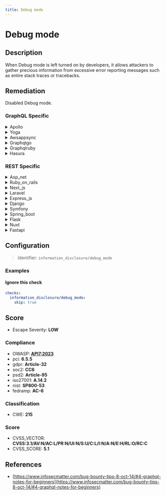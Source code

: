 ```yaml
---
title: Debug mode
---
```


# Debug mode

## Description

When Debug mode is left turned on by developers, it allows attackers to gather precious information from excessive error reporting messages such as entire stack traces or tracebacks.


## Remediation

Disabled Debug mode.



### GraphQL Specific

<details>
    <summary>Apollo</summary>

To address potential issues within the Apollo framework engine, ensure that the debug mode is used only during development phases to prevent exposing sensitive information in production. Regularly update the Apollo libraries to their latest versions to incorporate security patches and improvements. Additionally, review and follow the Apollo documentation for best practices on securing your GraphQL implementation.

</details>

<details>
    <summary>Yoga</summary>

To address issues within the Yoga framework engine while in debug mode, ensure that you are running the latest version of the framework to benefit from recent fixes and improvements. Additionally, enable detailed logging to track down errors more efficiently. If a problem persists, consult the Yoga framework's documentation for specific debug options or reach out to the community forums for support. Remember to disable debug mode in production environments to prevent exposing sensitive information.

</details>

<details>
    <summary>Awsappsync</summary>

To address issues within the AWS AppSync framework engine, ensure that debug mode is enabled only during development or troubleshooting to avoid exposing sensitive information in error messages or logs. Once the necessary information has been gathered, disable debug mode to maintain the security and performance of your production environment. Additionally, regularly review and monitor the logs to detect and respond to any anomalies or issues promptly.

</details>

<details>
    <summary>Graphqlgo</summary>

To mitigate potential security risks in a GraphQL Go framework engine, ensure that the debug mode is disabled in production environments. Debug mode can expose sensitive information about the backend structure and errors that can be exploited by attackers. Always review the configuration files and environment variables to confirm that debug mode is turned off before deploying the application. Additionally, consider implementing logging mechanisms that capture necessary information for debugging without exposing it through the API responses.

</details>

<details>
    <summary>Graphqlruby</summary>

In the GraphQL Ruby framework, ensure that the debug mode is disabled in production environments to prevent the exposure of sensitive information. This can be achieved by configuring the `debug` option to `false` within the GraphQL schema definition or by conditionally enabling debug mode based on the environment. Additionally, regularly review the codebase for accidental commits that may enable debug mode and establish a secure deployment process that verifies the configuration before release.

</details>

<details>
    <summary>Hasura</summary>

To address potential security risks in the Hasura framework engine, ensure that the 'debug mode' is disabled in production environments. Debug mode can leak sensitive information in error messages or logs, which could be exploited by attackers. You can disable debug mode by setting the 'HASURA_GRAPHQL_DEV_MODE' environment variable to 'false'. Additionally, always review and sanitize error messages to prevent the exposure of any sensitive data.

</details>


### REST Specific

<details>
    <summary>Asp_net</summary>

Ensure that the customErrors mode is set to 'RemoteOnly' or 'On' in the web.config file to prevent detailed error information from being sent to the client. Additionally, disable the 'trace' attribute in the system.web section to avoid exposing application behavior details to users.

</details>

<details>
    <summary>Ruby_on_rails</summary>

In Ruby on Rails, ensure that the 'config.consider_all_requests_local' setting is set to 'false' in the 'config/environments/production.rb' file to prevent detailed error reports from being displayed to users. Additionally, disable the 'config.debug_exception_response_format' or set it to ':default' to avoid leaking stack traces in a production environment.

</details>

<details>
    <summary>Next_js</summary>

Ensure that the 'debug' flag is set to 'false' in the Next.js configuration file for production environments to prevent verbose error reporting that could expose sensitive information to attackers.

</details>

<details>
    <summary>Laravel</summary>

In Laravel, ensure that the APP_DEBUG environment variable is set to false in your .env file when deploying to production to prevent detailed error messages from being displayed to users. Additionally, regularly review your logging and error handling configurations to avoid exposing sensitive information.

</details>

<details>
    <summary>Express_js</summary>

Ensure that the 'NODE_ENV' environment variable is set to 'production' to minimize verbose error reporting. Additionally, use middleware like 'express-error-handler' to catch and handle errors gracefully without exposing sensitive information.

</details>

<details>
    <summary>Django</summary>

Ensure that the 'DEBUG' setting in Django's settings.py file is set to 'False' in production environments to prevent the display of sensitive error information.

</details>

<details>
    <summary>Symfony</summary>

In Symfony, ensure that the 'debug' mode is set to 'false' in the 'app/config/config_prod.yml' file for production environments to prevent verbose error reporting. Additionally, regularly review the 'app/config/security.yml' to enforce proper error handling and logging strategies.

</details>

<details>
    <summary>Spring_boot</summary>

Ensure that the 'spring.profiles.active' property is set to 'prod' in the application properties or YAML configuration file for production environments, and that the 'debug' property is set to 'false'. Additionally, review and configure appropriate logging levels to prevent sensitive information from being logged.

</details>

<details>
    <summary>Flask</summary>

Ensure that the Flask application is configured to run with 'DEBUG' set to 'False' in production environments to prevent the exposure of sensitive error information. Use environment variables or a separate configuration file to manage the debug setting securely.

</details>

<details>
    <summary>Nuxt</summary>

Ensure that the 'debug' property is set to 'false' in the Nuxt.js configuration file for production environments to prevent the exposure of sensitive error information.

</details>

<details>
    <summary>Fastapi</summary>

Ensure that FastAPI's debug mode is turned off in production environments by setting the 'debug' parameter to 'False' in the application's configuration. Additionally, review error handling to prevent sensitive information from being exposed in error messages or logs.

</details>

## Configuration

> Identifier: `information_disclosure/debug_mode`



### Examples



#### Ignore this check

```yaml
checks:
  information_disclosure/debug_mode:
    skip: true
```




## Score

- Escape Severity: **<span className="low-severity">LOW</span>**

### Compliance

- OWASP: **[API7:2023](https://github.com/OWASP/API-Security/blob/master/editions/2023/en/0xa7-server-side-request-forgery.md)**
- pci: **6.5.5**
- gdpr: **Article-32**
- soc2: **CC6**
- psd2: **Article-95**
- iso27001: **A.14.2**
- nist: **SP800-53**
- fedramp: **AC-6**

### Classification

- CWE: **215**




### Score

- CVSS_VECTOR: **CVSS:3.1/AV:N/AC:L/PR:N/UI:N/S:U/C:L/I:N/A:N/E:H/RL:O/RC:C**
- CVSS_SCORE: **5.1**

## References

- [https://www.infosecmatter.com/bug-bounty-tips-8-oct-14/#4-graphql-notes-for-beginners](https://www.infosecmatter.com/bug-bounty-tips-8-oct-14/#4-graphql-notes-for-beginners)
  